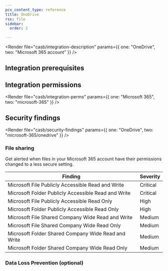 ```yaml
---
pcx_content_type: reference
title: OneDrive
rss: file
sidebar:
  order: 2

---
```



<Render file="casb/integration-description" params={{ one: "OneDrive", two: "Microsoft 365 account" }} />

## Integration prerequisites

<Render file="casb/m365-prereqs" />

## Integration permissions

<Render file="casb/integration-perms" params={{ one: "Microsoft 365", two: "microsoft-365" }} />

## Security findings

<Render file="casb/security-findings" params={{ one: "OneDrive", two: "microsoft-365/onedrive" }} />

### File sharing

Get alerted when files in your Microsoft 365 account have their permissions changed to a less secure setting.

| Finding                                             | Severity |
| --------------------------------------------------- | -------- |
| Microsoft File Publicly Accessible Read and Write   | Critical |
| Microsoft Folder Publicly Accessible Read and Write | Critical |
| Microsoft File Publicly Accessible Read Only        | High     |
| Microsoft Folder Publicly Accessible Read Only      | High     |
| Microsoft File Shared Company Wide Read and Write   | Medium   |
| Microsoft File Shared Company Wide Read Only        | Medium   |
| Microsoft Folder Shared Company Wide Read and Write | Medium   |
| Microsoft Folder Shared Company Wide Read Only      | Medium   |

### Data Loss Prevention (optional)

<Render file="casb/data-loss-prevention" />

<Render file="casb/m365-dlp-findings" />
